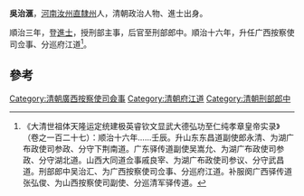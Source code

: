 '''吳治滙'''，[[河南|河南]][[汝州直隸州|汝州直隸州]]人，清朝政治人物、進士出身。

順治三年，登[[進士|進士]]，授刑部主事，后官至刑部郎中。順治十六年，升任广西按察使司佥事、分巡府江道<ref>《大清世祖体天隆运定统建极英睿钦文显武大德弘功至仁纯孝章皇帝实录》（卷之一百二十七）：顺治十六年……壬辰。升山东东昌道副使郎永清、为湖广布政使司参政、分守下荆南道。广东驿传道副使吴嵩允、为湖广布政使司参政、分守湖北道。山西大同道佥事戚良宰、为湖广布政使司参议、分守武昌道。刑部郎中吴治汇、为广西按察使司佥事、分巡府江道。补服阕广西驿传道张弘俊、为山西按察使司副使、分巡清军驿传道。</ref>。

==參考==
{{reflist}}
{{清朝人物小作品}}
{{顺治三年丙戌科殿试金榜}}
[[Category:清朝廣西按察使司僉事|Category:清朝廣西按察使司僉事]]
[[Category:清朝府江道|Category:清朝府江道]]
[[Category:清朝刑部郎中|Category:清朝刑部郎中]]
